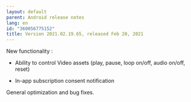 ```yaml
---
layout: default
parent: Android release notes
lang: en
id: "360056775152"
title: Version 2021.02.19.65, released Feb 20, 2021
---
```

New functionality :

- Ability to control Video assets (play, pause, loop on/off, audio on/off, reset)

- In-app subscription consent notification

General optimization and bug fixes.


